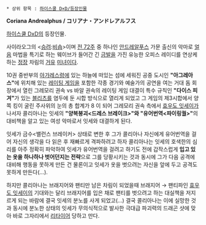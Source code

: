  * 상위 항목 : [[하이스쿨 D×D/등장인물]]

'''Coriana Andrealphus / コリアナ・アンドレアルフス'''

[[하이스쿨 DxD]]의 등장인물.

사이라오그의 <[[승려]]:[[비숍]]>이며 [[전 72주]] 중 하나인 [[안드레알푸스]] 가문 출신의 악마로 [[얼음]] 마법을 특기로 하는 웨이브가 들어간 긴 [[금발]]을 가진 유능한 오피스 레이디를 연상케 하는 [[정장]] 차림의 [[거유]] [[미녀]]이다.

10권 중반부의 [[아가레스]]령에 있는 하늘에 떠있는 섬에 세워진 공중 도시인 '''"아그레아스"'''에 위치해 있는 [[레이팅 게임]]을 포함한 각종 경기와 예술가의 공연을 여는 거대 돔 회장에서 열린 그레모리 권속 vs 바알 권속의 레이팅 게임 대결이 특수 규칙인 '''"다이스 피겨"'''가 있는 [[블리츠]]를 염두에 둔 시합 방식으로 열리게 되었고 그 게임의 제3시합에서 양쪽 킹이 굴린 주사위의 눈의 총 합계가 8 이 되어 그레모리 권속 측에서 [[효우도 잇세이]]가 나서자 콜리아나는 잇세의 '''"양복붕괴<드레스 브레이크>"와 "유어번역<파이링궐>"'''의 대비책을 알고 있는 여성 악마로서 잇세와 대결하게 된다.

잇세가 금수<밸런스 브레이커> 상태로 변한 후 그가 콜리아나 자신에게 유어번역을 걸어 자신의 생각을 다 읽은 후 재빠르게 격파하려고 하자 콜리아나는 잇세의 호색한의 심리를 아주 정확히 파악하여 잇세가 유어번역을 걸려고 하기도 전에 갑작스럽게 '''입고 있는 옷을 하나하나 벗어던지는 전략'''으로 그를 당황시키는 것과 동시에 그가 다음 공격에 대비해 행동을 못하게 만든 건 물론이고 잇세가 옷을 벗으려는 자신을 앞에 두고 공격도 못하게 만든다(...).

하지만 콜리아나는 브래지어와 팬티만 남은 차림이 되었을때 브래지어 → 팬티파인 [[효우도 잇세이]]의 기대와는 달리 브래지어를 입은 채로 팬티를 벗으려고 하는 대실책을 저지르게 되는 바람에 결국 잇세의 분노를 사게 되었고(…) 결국 콜리아나는 이에 실망한 것과 동시에 분노한 상태의 잇세가 무의식적으로 발사한 극대급 파괴력의 드래곤 샷에 맞아 바로 그자리에서 [[리타이어]] 당하고 만다.

